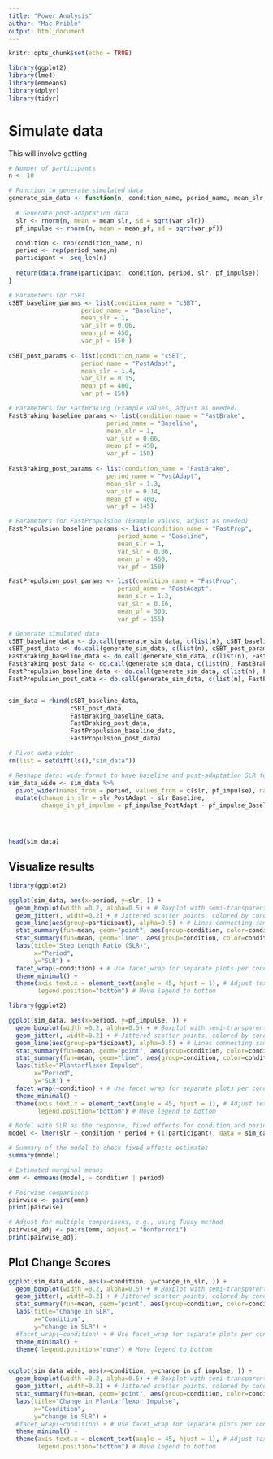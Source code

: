 ```yaml
---
title: "Power Analysis"
author: "Mac Prible"
output: html_document
---
```




```r
knitr::opts_chunk$set(echo = TRUE)

library(ggplot2)
library(lme4)
library(emmeans)
library(dplyr)
library(tidyr)
```

# Simulate data

This will involve getting 

```r

# Number of participants
n <- 10

# Function to generate simulated data
generate_sim_data <- function(n, condition_name, period_name, mean_slr, var_slr, mean_pf, var_pf) { # Generate baseline data
  
  # Generate post-adaptation data
  slr <- rnorm(n, mean = mean_slr, sd = sqrt(var_slr))
  pf_impulse <- rnorm(n, mean = mean_pf, sd = sqrt(var_pf))

  condition <- rep(condition_name, n)
  period <- rep(period_name,n)
  participant <- seq_len(n)
  
  return(data.frame(participant, condition, period, slr, pf_impulse))
}

# Parameters for cSBT
cSBT_baseline_params <- list(condition_name = "cSBT", 
                    period_name = "Baseline",
                    mean_slr = 1, 
                    var_slr = 0.06, 
                    mean_pf = 450, 
                    var_pf = 150 )
                    
cSBT_post_params <- list(condition_name = "cSBT", 
                    period_name = "PostAdapt",
                    mean_slr = 1.4, 
                    var_slr = 0.15,
                    mean_pf = 400, 
                    var_pf = 150)

# Parameters for FastBraking (Example values, adjust as needed)
FastBraking_baseline_params <- list(condition_name = "FastBrake", 
                           period_name = "Baseline",
                           mean_slr = 1, 
                           var_slr = 0.06, 
                           mean_pf = 450, 
                           var_pf = 150)                           
                           
FastBraking_post_params <- list(condition_name = "FastBrake", 
                           period_name = "PostAdapt",
                           mean_slr = 1.3, 
                           var_slr = 0.14,
                           mean_pf = 400, 
                           var_pf = 145)

# Parameters for FastPropulsion (Example values, adjust as needed)
FastPropulsion_baseline_params <- list(condition_name = "FastProp", 
                              period_name = "Baseline",
                              mean_slr = 1, 
                              var_slr = 0.06, 
                              mean_pf = 450, 
                              var_pf = 150)

FastPropulsion_post_params <- list(condition_name = "FastProp", 
                              period_name = "PostAdapt",
                              mean_slr = 1.3, 
                              var_slr = 0.16,
                              mean_pf = 500, 
                              var_pf = 155)

# Generate simulated data
cSBT_baseline_data <- do.call(generate_sim_data, c(list(n), cSBT_baseline_params))
cSBT_post_data <- do.call(generate_sim_data, c(list(n), cSBT_post_params))
FastBraking_baseline_data <- do.call(generate_sim_data, c(list(n), FastBraking_baseline_params))
FastBraking_post_data <- do.call(generate_sim_data, c(list(n), FastBraking_post_params))
FastPropulsion_baseline_data <- do.call(generate_sim_data, c(list(n), FastPropulsion_baseline_params))
FastPropulsion_post_data <- do.call(generate_sim_data, c(list(n), FastPropulsion_post_params))


sim_data = rbind(cSBT_baseline_data,  
                 cSBT_post_data, 
                 FastBraking_baseline_data, 
                 FastBraking_post_data, 
                 FastPropulsion_baseline_data, 
                 FastPropulsion_post_data)

# Pivot data wider
rm(list = setdiff(ls(),"sim_data"))

# Reshape data: wide format to have baseline and post-adaptation SLR for each participant
sim_data_wide <- sim_data %>%
  pivot_wider(names_from = period, values_from = c(slr, pf_impulse), names_sep = "_") %>%
  mutate(change_in_slr = slr_PostAdapt - slr_Baseline,
         change_in_pf_impulse = pf_impulse_PostAdapt - pf_impulse_Baseline)




head(sim_data)
```

## Visualize results


```r
library(ggplot2)

ggplot(sim_data, aes(x=period, y=slr, )) +
  geom_boxplot(width =0.2, alpha=0.5) + # Boxplot with semi-transparent fill
  geom_jitter(, width=0.2) + # Jittered scatter points, colored by condition
  geom_line(aes(group=participant), alpha=0.5) + # Lines connecting same participants
  stat_summary(fun=mean, geom="point", aes(group=condition, color=condition), shape=18, size=3) + # Plot mean points
  stat_summary(fun=mean, geom="line", aes(group=condition, color=condition), size=1) + # Connect mean points with line
  labs(title="Step Length Ratio (SLR)",
       x="Period",
       y="SLR") +
  facet_wrap(~condition) + # Use facet_wrap for separate plots per condition
  theme_minimal() +
  theme(axis.text.x = element_text(angle = 45, hjust = 1), # Adjust text angle for readability
        legend.position="bottom") # Move legend to bottom


```

```r
library(ggplot2)

ggplot(sim_data, aes(x=period, y=pf_impulse, )) +
  geom_boxplot(width =0.2, alpha=0.5) + # Boxplot with semi-transparent fill
  geom_jitter(, width=0.2) + # Jittered scatter points, colored by condition
  geom_line(aes(group=participant), alpha=0.5) + # Lines connecting same participants
  stat_summary(fun=mean, geom="point", aes(group=condition, color=condition), shape=18, size=3) + # Plot mean points
  stat_summary(fun=mean, geom="line", aes(group=condition, color=condition), size=1) + # Connect mean points with line
  labs(title="Plantarflexor Impulse",
       x="Period",
       y="SLR") +
  facet_wrap(~condition) + # Use facet_wrap for separate plots per condition
  theme_minimal() +
  theme(axis.text.x = element_text(angle = 45, hjust = 1), # Adjust text angle for readability
        legend.position="bottom") # Move legend to bottom

```
```r


# Model with SLR as the response, fixed effects for condition and period, and random intercepts for participants
model <- lmer(slr ~ condition * period + (1|participant), data = sim_data)

# Summary of the model to check fixed effects estimates
summary(model)

```
```r
# Estimated marginal means
emm <- emmeans(model, ~ condition | period)

# Pairwise comparisons
pairwise <- pairs(emm)
print(pairwise)

# Adjust for multiple comparisons, e.g., using Tukey method
pairwise_adj <- pairs(emm, adjust = "bonferroni")
print(pairwise_adj)

```


## Plot Change Scores


```r

ggplot(sim_data_wide, aes(x=condition, y=change_in_slr, )) +
  geom_boxplot(width =0.2, alpha=0.5) + # Boxplot with semi-transparent fill
  geom_jitter(, width=0.2) + # Jittered scatter points, colored by condition
  stat_summary(fun=mean, geom="point", aes(group=condition, color=condition), shape=18, size=3) + # Plot mean points
  labs(title="Change in SLR",
       x="Condition",
       y="change in SLR") +
  #facet_wrap(~condition) + # Use facet_wrap for separate plots per condition
  theme_minimal() +
  theme( legend.position="none") # Move legend to bottom


ggplot(sim_data_wide, aes(x=condition, y=change_in_pf_impulse, )) +
  geom_boxplot(width =0.2, alpha=0.5) + # Boxplot with semi-transparent fill
  geom_jitter(, width=0.2) + # Jittered scatter points, colored by condition
  stat_summary(fun=mean, geom="point", aes(group=condition, color=condition), shape=18, size=3) + # Plot mean points
  labs(title="Change in Plantarflexor Impulse",
       x="Condition",
       y="change in SLR") +
  #facet_wrap(~condition) + # Use facet_wrap for separate plots per condition
  theme_minimal() +
  theme(axis.text.x = element_text(angle = 45, hjust = 1), # Adjust text angle for readability
        legend.position="bottom") # Move legend to bottom
```
